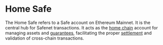 # Home Safe

The Home Safe refers to a Safe account on Ethereum Mainnet. It is the central hub for Safenet transactions. 
It acts as the [home chain](../chains.mdx) account for managing assets and [guarantees](./guarantee.mdx), facilitating the proper [settlement](../concepts/settlement.mdx) and validation of cross-chain transactions.

